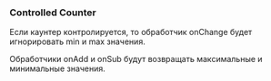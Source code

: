 
### Controlled Counter

Если каунтер контролируется, то обработчик onChange будет игнорировать min и max значения.

Обработчики onAdd и onSub будут возвращать максимальные и минимальные значения.

<Canvas of={CounterStories.Controlled} meta={CounterStories} />
